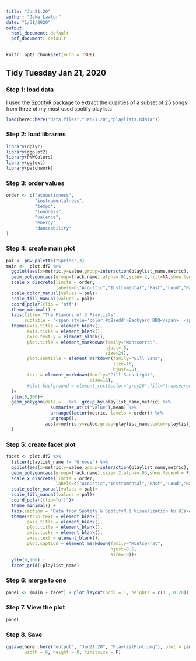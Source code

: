 ```yaml
---
title: "Jan21.20"
author: "Jake Lawlor"
date: "1/31/2020"
output:
  html_document: default
  pdf_document: default
---
```


```r
knitr::opts_chunk$set(echo = TRUE)
```

## Tidy Tuesday Jan 21, 2020

### Step 1: load data
I used the SpotifyR package to extract the qualities of 
a subset of 25 songs from three of my most used spotify playlists

```r
load(here::here("data files","Jan21.20","playlists.Rdata"))
```



### Step 2: load libraries 


```r
library(dplyr)
library(ggplot2)
library(PNWColors)
library(ggtext)
library(patchwork)
```


### Step 3: order values

```r
order <- c("acousticness", 
           "instrumentalness", 
           "tempo", 
           "loudness",
           "valence",
           "energy",
           "danceability"
) 
```



### Step 4: create main plot

```r

pal <- pnw_palette("Spring",3)
main <-  plot.df2 %>%
  ggplot(aes(x=metric,y=value,group=interaction(playlist_name,metric),fill=playlist_name,color=playlist_name)) +
  geom_polygon(aes(group=track.name),alpha=.01,size=.2,fill=NA,show.legend = F)+ 
  scale_x_discrete(limits = order,
                   labels=c("Acoustic","Instrumental","Fast","Loud","Happy","Energetic","Danceable"))+
  scale_color_manual(values = pal)+
  scale_fill_manual(values = pal)+
  coord_polar(clip = "off")+
  theme_minimal() + 
  labs(title= "The Flavors of 3 Playlists",
       subtitle = "<span style='color:#d8aedd'>Backyard BBQ</span>  <span style='color:#cb74ad'>Mellow Jams</span>    <span style='color:#ffc3a3'>Study Songs</span>")+
  theme(axis.title = element_blank(),
        axis.ticks = element_blank(),
        axis.text.y = element_blank(),
        plot.title = element_markdown(family="Montserrat",
                                      hjust=.5,
                                      size=24),
        plot.subtitle = element_markdown(family="Gill Sans",
                                         size=16,
                                         hjust=.5),
        text = element_markdown(family="Gill Sans Light",
                                size=16),
        #plot.background = element_rect(color="grey20",fill="transparent")
  )+
  ylim(0,100)+
  geom_polygon(data = . %>%  group_by(playlist_name,metric) %>% 
                 summarise_at(c("value"),mean) %>%
                 arrange(factor(metric, levels = order)) %>%
                 ungroup(),
               aes(x=metric,y=value,group=playlist_name,color=playlist_name,fill=playlist_name),alpha=.4,size=1.5,show.legend = F
  ) 

```


### Step 5: create facet plot

```r

facet <- plot.df2 %>%
  filter(playlist_name != "Groove") %>%
  ggplot(aes(x=metric,y=value,group=interaction(playlist_name,metric),fill=playlist_name,color=playlist_name)) +
  geom_polygon(aes(group=track.name),size=.2,alpha=.03,show.legend = F)+ 
  scale_x_discrete(limits = order,
                   labels=c("Acoustic","Instrumental","Fast","Loud","Happy","Energetic","Danceable"))+
  scale_color_manual(values = pal)+
  scale_fill_manual(values = pal)+
  coord_polar(clip="off")+
  theme_minimal() +
  labs(caption = "Data from Spotify & SpotifyR | Visualization by @Jake_Lawlor1")+
  theme(strip.text = element_blank(),
        axis.title = element_blank(),
        plot.title = element_blank(),
        axis.ticks = element_blank(),
        axis.text = element_blank(),
        plot.caption = element_markdown(family="Montserrat",
                                        hjust=0.5,
                                        size=10))+
  ylim(0,100) +
  facet_grid(~playlist_name)

```


### Step 6: merge to one

```r
panel <- (main + facet) + plot_layout(ncol = 1, heights = c(1 , 0.28))
```


### Step 7. View the plot
```r
panel
```


### Step 8. Save
```r
ggsave(here::here("output", "Jan21.20", "PlaylistPlot.png"), plot = panel,
       width = 6, height = 8, limitsize = F)
```